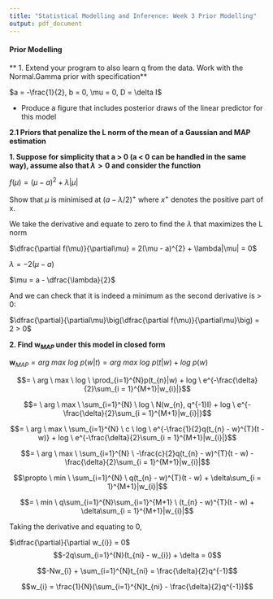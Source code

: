 ```yaml
---
title: "Statistical Modelling and Inference: Week 3 Prior Modelling"
output: pdf_document
---
```


#### Prior Modelling

** 1. Extend your program to also learn q from the data. Work with the Normal.Gamma prior with specification** 

  $a = -\frac{1}{2}, b = 0, \mu = 0, D = \delta I$

* Produce a figure that includes posterior draws of the linear predictor for this model


**2.1 Priors that penalize the L norm of the mean of a Gaussian and MAP estimation**

**1. Suppose for simplicity that a > 0 (a < 0 can be handled in the same way), assume also that $\lambda > 0$ and consider the function**

$f(\mu) = (\mu -a)^{2} + \lambda|\mu|$

Show that $\mu$ is minimised at $(a - \lambda/2)^{+}$ where $x^{+}$ denotes the positive part of x.

We take the derivative and equate to zero to find the $\lambda$ that maximizes the L norm

$\dfrac{\partial f(\mu)}{\partial\mu} = 2(\mu - a)^{2} + \lambda|\mu| = 0$

$\lambda = -2(\mu - a)$

$\mu = a - \dfrac{\lambda}{2}$

And we can check that it is indeed a minimum as the second derivative is > 0:

$\dfrac{\partial}{\partial\mu}\big(\dfrac{\partial f(\mu)}{\partial\mu}\big) = 2 > 0$

**2. Find $\textbf{w}_{MAP}$ under this model in closed form**

$\textbf{w}_{MAP} = arg \ max \ log \ p(w|t) = arg \ max \ log \ p(t|w) + log \ p(w)$ 

$$= \ arg \ max \ log \ \prod_{i=1}^{N}p(t_{n}|w) + log \ e^{-\frac{\delta}{2}\sum_{i = 1}^{M+1}|w_{i}|}$$

$$= \ arg \ max \ \sum_{i=1}^{N} \ log \ N(w_{n}, q^{-1}I) + log \ e^{-\frac{\delta}{2}\sum_{i = 1}^{M+1}|w_{i}|}$$

$$= \ arg \ max \ \sum_{i=1}^{N} \ c \ log \ e^{-\frac{1}{2}q(t_{n} - w)^{T}(t - w)} + log \ e^{-\frac{\delta}{2}\sum_{i = 1}^{M+1}|w_{i}|}$$

$$= \ arg \ max \ \sum_{i=1}^{N} \ -\frac{c}{2}q(t_{n} - w)^{T}(t - w) -\frac{\delta}{2}\sum_{i = 1}^{M+1}|w_{i}|$$

$$\propto \ min \ \sum_{i=1}^{N} \ q(t_{n} - w)^{T}(t - w) + \delta\sum_{i = 1}^{M+1}|w_{i}|$$

$$= \ min \ q\sum_{i=1}^{N}\sum_{i=1}^{M+1} \ (t_{n} - w)^{T}(t - w) + \delta\sum_{i = 1}^{M+1}|w_{i}|$$

Taking the derivative and equating to 0,

$\dfrac{\partial}{\partial w_{i}} = 0$ $$-2q\sum_{i=1}^{N}(t_{ni} - w_{i}) + \delta = 0$$

$$-Nw_{i} + \sum_{i=1}^{N}t_{ni} = \frac{\delta}{2}q^{-1}$$

$$w_{i} = \frac{1}{N}(\sum_{i=1}^{N}t_{ni} - \frac{\delta}{2}q^{-1})$$
